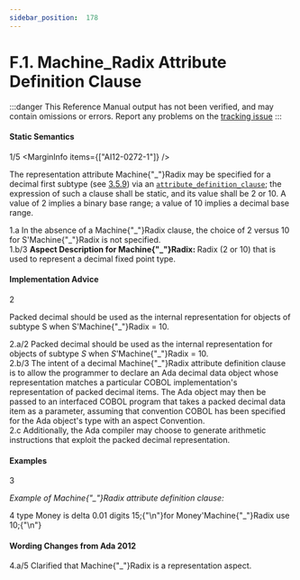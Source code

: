 ```yaml
---
sidebar_position:  178
---
```


# F.1. Machine_Radix Attribute Definition Clause

:::danger
This Reference Manual output has not been verified,
and may contain omissions or errors.
Report any problems on the [tracking issue](https://github.com/ada-lang-io/ada-lang-io/issues/20)
:::



#### Static Semantics

<MarginText>1/5</MarginText>
<MarginInfo items={["AI12-0272-1"]} />
<p>The representation attribute Machine{"_"}Radix may be specified for a decimal first subtype (see <a href="/docs/arm/AA-3/AA-3.5#Subclause_3.5.9">3.5.9</a>) via an <code><a href="/docs/arm/AA-13/AA-13.3#S0349">attribute_definition_clause</a></code>; the expression of such a clause shall be static, and its value shall be 2 or 10. A value of 2 implies a binary base range; a value of 10 implies a decimal base range. <br /></p>

<AnnotatedOnly>
<MarginText>1.a</MarginText>
<Admonition type="aarm" aarm="ramification">
<b></b>In the absence of a Machine{"_"}Radix clause, the choice of 2 versus 10 for S'Machine{"_"}Radix is not specified. <br />
</Admonition>
</AnnotatedOnly>

<AnnotatedOnly>
<MarginText>1.b/3</MarginText>
<Admonition type="aarm" aarm="note">
<b>Aspect Description for </b><b>Machine{"_"}Radix: </b>Radix (2 or 10) that is used to represent a decimal fixed point type.<br />
</Admonition>
</AnnotatedOnly>


#### Implementation Advice

<MarginText>2</MarginText>
<p>Packed decimal should be used as the internal representation for objects of subtype S when S'Machine{"_"}Radix = 10. <br /></p>

<AnnotatedOnly>
<MarginText>2.a/2</MarginText>
<Admonition type="aarm" aarm="implementation-advice">
<b></b>Packed decimal should be used as the internal representation for objects of subtype <i>S</i> when <i>S</i>'Machine{"_"}Radix = 10.<br />
</Admonition>
</AnnotatedOnly>

<AnnotatedOnly>
<MarginText>2.b/3</MarginText>
<MarginInfo items={["AI05-0229-1"]} />
<Admonition type="aarm" aarm="discussion">
<b></b>The intent of a decimal Machine{"_"}Radix attribute definition clause is to allow the programmer to declare an Ada decimal data object whose representation matches a particular COBOL implementation's representation of packed decimal items. The Ada object may then be passed to an interfaced COBOL program that takes a packed decimal data item as a parameter, assuming that convention COBOL has been specified for the Ada object's type with an aspect Convention.<br />
</Admonition>
</AnnotatedOnly>

<AnnotatedOnly>
<MarginText>2.c</MarginText>
<Admonition type="aarm" aarm="note">
Additionally, the Ada compiler may choose to generate arithmetic instructions that exploit the packed decimal representation.<br />
</Admonition>
</AnnotatedOnly>


#### Examples

<MarginText>3</MarginText>
<p><i>Example of Machine{"_"}Radix attribute definition clause:</i> <br /></p>

<MarginText>4</MarginText>
<CodeBlock language="ada">
type Money is delta 0.01 digits 15;{"\n"}for Money'Machine{"_"}Radix use 10;{"\n"}

</CodeBlock>
<AnnotatedOnly>

#### Wording Changes from Ada 2012

</AnnotatedOnly>
<AnnotatedOnly>
<MarginText>4.a/5</MarginText>
<MarginInfo items={["AI12-0272-1"]} />
<Admonition type="aarm" aarm="note">
Clarified that Machine{"_"}Radix is a representation aspect. <br />
</Admonition>
</AnnotatedOnly>

